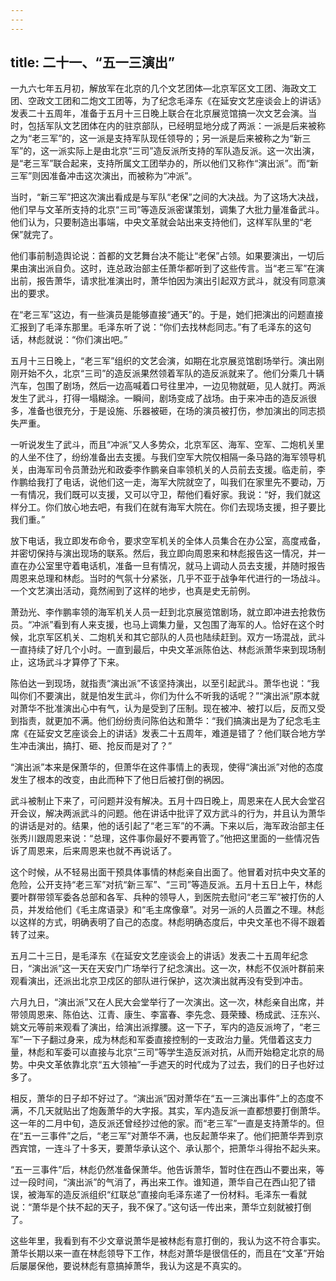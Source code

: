 ```yaml
---
---
---
```

title: 二十一、“五一三演出”
---



一九六七年五月初，解放军在北京的几个文艺团体—北京军区文工团、海政文工团、空政文工团和二炮文工团等，为了纪念毛泽东《在延安文艺座谈会上的讲话》发表二十五周年，准备于五月十三日晚上联合在北京展览馆搞一次文艺会演。当时，包括军队文艺团体在内的驻京部队，已经明显地分成了两派：一派是后来被称之为“老三军”的，这一派是支持军队现任领导的；另一派是后来被称之为“新三军”的，这一派实际上是由北京“三司”造反派所支持的军队造反派。这一次出演，是“老三军”联合起来，支持所属文工团举办的，所以他们又称作“演出派”。而“新三军”则因准备冲击这次演出，而被称为“冲派”。

当时，“新三军”把这次演出看成是与军队“老保”之间的大决战。为了这场大决战，他们早与文革所支持的北京“三司”等造反派密谋策划，调集了大批力量准备武斗。他们认为，只要制造出事端，中央文革就会站出来支持他们，这样军队里的“老保”就完了。

他们事前制造舆论说：首都的文艺舞台决不能让“老保”占领。如果要演出，一切后果由演出派自负。这时，连总政治部主任萧华都听到了这些传言。当“老三军”在演出前，报告萧华，请求批准演出时，萧华怕因为演出引起双方武斗，就没有同意演出的要求。

在“老三军”这边，有一些演员是能够直接“通天”的。于是，她们把演出的问题直接汇报到了毛泽东那里。毛泽东听了说：“你们去找林彪同志。”有了毛泽东的这句话，林彪就说：“你们演出吧。”

五月十三日晚上，“老三军”组织的文艺会演，如期在北京展览馆剧场举行。演出刚刚开始不久，北京“三司”的造反派果然领着军队的造反派就来了。他们分乘几十辆汽车，包围了剧场，然后一边高喊着口号往里冲，一边见物就砸，见人就打。两派发生了武斗，打得一塌糊涂。一瞬间，剧场变成了战场。由于来冲击的造反派很多，准备也很充分，于是设施、乐器被砸，在场的演员被打伤，参加演出的同志损失严重。

一听说发生了武斗，而且“冲派”又人多势众，北京军区、海军、空军、二炮机关里的人坐不住了，纷纷准备出去支援。与我们空军大院仅相隔一条马路的海军领导机关，由海军司令员萧劲光和政委李作鹏亲自率领机关的人员前去支援。临走前，李作鹏给我打了电话，说他们这一走，海军大院就空了，叫我们在家里先不要动，万一有情况，我们既可以支援，又可以守卫，帮他们看好家。我说：“好，我们就这样分工。你们放心地去吧，有我们在就有海军大院在。你们去现场支援，担子要比我们重。”

放下电话，我立即发布命令，要求空军机关的全体人员集合在办公室，高度戒备，并密切保持与演出现场的联系。然后，我立即向周恩来和林彪报告这一情况，并一直在办公室里守着电话机，准备一旦有情况，就马上调动人员去支援，并随时报告周恩来总理和林彪。当时的气氛十分紧张，几乎不亚于战争年代进行的一场战斗。一个文艺演出活动，竟然闹到了这样的地步，也真是史无前例。

萧劲光、李作鹏率领的海军机关人员一赶到北京展览馆剧场，就立即冲进去抢救伤员。“冲派”看到有人来支援，也马上调集力量，又包围了海军的人。恰好在这个时候，北京军区机关、二炮机关和其它部队的人员也陆续赶到。双方一场混战，武斗一直持续了好几个小时。一直到最后，中央文革派陈伯达、林彪派萧华来到现场制止，这场武斗才算停了下来。

陈伯达一到现场，就指责“演出派”不该坚持演出，以至引起武斗。萧华也说：“我叫你们不要演出，就是怕发生武斗，你们为什么不听我的话呢？”“演出派”原本就对萧华不批准演出心中有气，认为是受到了压制。现在被冲、被打以后，反而又受到指责，就更加不满。他们纷纷责问陈伯达和萧华：“我们搞演出是为了纪念毛主席《在延安文艺座谈会上的讲话》发表二十五周年，难道是错了？他们联合地方学生冲击演出，搞打、砸、抢反而是对了？”

“演出派”本来是保萧华的，但萧华在这件事情上的表现，使得“演出派”对他的态度发生了根本的改变，由此而种下了他日后被打倒的祸因。

武斗被制止下来了，可问题并没有解决。五月十四日晚上，周恩来在人民大会堂召开会议，解决两派武斗的问题。他在讲话中批评了双方武斗的行为，并且认为萧华的讲话是对的。结果，他的话引起了“老三军”的不满。下来以后，海军政治部主任张秀川跟周恩来说：“总理，这件事你最好不要再管了。”他把这里面的一些情况告诉了周恩来，后来周恩来也就不再说话了。

这个时候，从不轻易出面干预具体事情的林彪亲自出面了。他冒着对抗中央文革的危险，公开支持“老三军”对抗“新三军”、“三司”等造反派。五月十五日上午，林彪要叶群带领军委各总部和各军、兵种的领导人，到医院去慰问“老三军”被打伤的人员，并发给他们《毛主席语录》和“毛主席像章”。对另一派的人员置之不理。林彪以这样的方式，明确表明了自己的态度。林彪明确态度后，中央文革也不得不跟着转了过来。

五月二十三日，是毛泽东《在延安文艺座谈会上的讲话》发表二十五周年纪念日，“演出派”这一天在天安门广场举行了纪念演出。这一次，林彪不仅派叶群前来观看演出，还派出北京卫戍区的部队进行保护，这次演出就再没有受到冲击。

六月九日，“演出派”又在人民大会堂举行了一次演出。这一次，林彪亲自出席，并带领周恩来、陈伯达、江青、康生、李富春、李先念、聂荣臻、杨成武、汪东兴、姚文元等前来观看了演出，给演出派撑腰。这一下子，军内的造反派垮了，“老三军”一下子翻过身来，成为林彪和军委直接控制的一支政治力量。凭借着这支力量，林彪和军委可以直接与北京“三司”等学生造反派对抗，从而开始稳定北京的局势。中央文革依靠北京“五大领袖”一手遮天的时代成为了过去，我们的日子也好过多了。

相反，萧华的日子却不好过了。“演出派”因对萧华在“五一三演出事件”上的态度不满，不几天就贴出了炮轰萧华的大字报。其实，军内造反派一直都想要打倒萧华。这一年的二月中旬，造反派还曾经抄过他的家。而“老三军”一直是支持萧华的。但在“五一三事件”之后，“老三军”对萧华不满，也反起萧华来了。他们把萧华弄到京西宾馆，一连斗了十多天，要萧华承认这个、承认那个，把萧华斗得抬不起头来。

“五一三事件”后，林彪仍然准备保萧华。他告诉萧华，暂时住在西山不要出来，等过一段时间，“演出派”的气消了，再出来工作。谁知道，萧华自己在西山犯了错误，被海军的造反派组织“红联总”直接向毛泽东递了一份材料。毛泽东一看就说：“萧华是个扶不起的天子，我不保了。”这句话一传出来，萧华立刻就被打倒了。

这些年里，我看到有不少文章说萧华是被林彪有意打倒的，我认为这不符合事实。萧华长期以来一直在林彪领导下工作，林彪对萧华是很信任的，而且在“文革”开始后屡屡保他，要说林彪有意搞掉萧华，我认为这是不真实的。